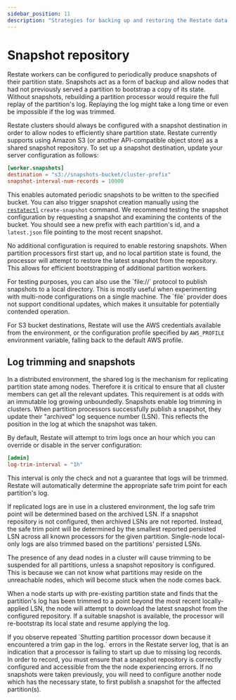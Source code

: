 ```yaml
---
sidebar_position: 11
description: "Strategies for backing up and restoring the Restate data store"
---
```



# Snapshot repository

Restate workers can be configured to periodically produce snapshots of their partition state. Snapshots act as a form of backup and allow nodes that had not previously served a partition to bootstrap a copy of its state. Without snapshots, rebuilding a partition processor would require the full replay of the partition's log. Replaying the log might take a long time or even be impossible if the log was trimmed.

Restate clusters should always be configured with a snapshot destination in order to allow nodes to efficiently share partition state. Restate currently supports using Amazon S3 (or another API-compatible object store) as a shared snapshot repository. To set up a snapshot destination, update your server configuration as follows:

```toml
[worker.snapshots]
destination = "s3://snapshots-bucket/cluster-prefix"
snapshot-interval-num-records = 10000
```

This enables automated periodic snapshots to be written to the specified bucket. You can also trigger snapshot creation manually using the [`restatectl`](/operate/control) `create-snapshot` command. We recommend testing the snapshot configuration by requesting a snapshot and examining the contents of the bucket. You should see a new prefix with each partition's id, and a `latest.json` file pointing to the most recent snapshot.

No additional configuration is required to enable restoring snapshots. When partition processors first start up, and no local partition state is found, the processor will attempt to restore the latest snapshot from the repository. This allows for efficient bootstrapping of additional partition workers.

<Admonition type="note" title="Experimenting with snapshots without an object store">
    For testing purposes, you can also use the `file://` protocol to publish snapshots to a local directory. This is mostly useful when experimenting with multi-node configurations on a single machine. The `file` provider does not support conditional updates, which makes it unsuitable for potentially contended operation.
</Admonition>

For S3 bucket destinations, Restate will use the AWS credentials available from the environment, or the configuration profile specified by `AWS_PROFILE` environment variable, falling back to the default AWS profile.

## Log trimming and snapshots

In a distributed environment, the shared log is the mechanism for replicating partition state among nodes. Therefore it is critical to ensure that all cluster members can get all the relevant updates. This requirement is at odds with an immutable log growing unboundedly. Snapshots enable log trimming in clusters. When partition processors successfully publish a snapshot, they update their "archived" log sequence number (LSN). This reflects the position in the log at which the snapshot was taken.

By default, Restate will attempt to trim logs once an hour which you can override or disable in the server configuration:

```toml
[admin]
log-trim-interval = "1h"
```

This interval is only the check and not a guarantee that logs will be trimmed. Restate will automatically determine the appropriate safe trim point for each partition's log.

If replicated logs are in use in a clustered environment, the log safe trim point will be determined based on the archived LSN. If a snapshot repository is not configured, then archived LSNs are not reported. Instead, the safe trim point will be determined by the smallest reported persisted LSN across all known processors for the given partition. Single-node local-only logs are also trimmed based on the partitions' persisted LSNs.

The presence of any dead nodes in a cluster will cause trimming to be suspended for all partitions, unless a snapshot repository is configured. This is because we can not know what partitions may reside on the unreachable nodes, which will become stuck when the node comes back.

When a node starts up with pre-existing partition state and finds that the partition's log has been trimmed to a point beyond the most recent locally-applied LSN, the node will attempt to download the latest snapshot from the configured repository. If a suitable snapshot is available, the processor will re-bootstrap its local state and resume applying the log.

<Admonition type="note" title="Handling log trim gap startup errors">
    If you observe repeated `Shutting partition processor down because it encountered a trim gap in the log.` errors in the Restate server log, that is an indication that a processor is failing to start up due to missing log records. In order to record, you must ensure that a snapshot repository is correctly configured and accessible from the the node experiencing errors. If no snapshots were taken previously, you will need to configure another node which has the necessary state, to first publish a snapshot for the affected partition(s).
</Admonition>
